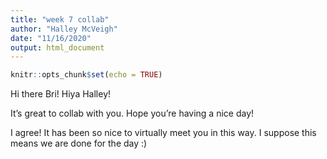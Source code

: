 ```yaml
---
title: "week 7 collab"
author: "Halley McVeigh"
date: "11/16/2020"
output: html_document
---
```


```r
knitr::opts_chunk$set(echo = TRUE)
```

Hi there Bri!
Hiya Halley!

It's great to collab with you. Hope you're having a nice day!

I agree! It has been so nice to virtually meet you in this way. I suppose this means we are done for the day :)